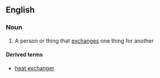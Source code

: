 ==English==

===Noun===
{{en-noun}}

# A person or thing that [[exchange]]s one thing for another

====Derived terms====
*[[heat exchanger]]